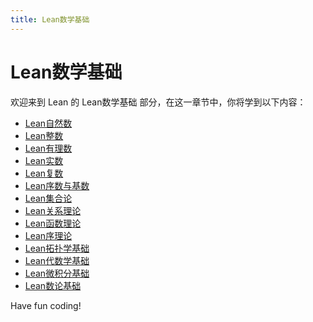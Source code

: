 ```yaml
---
title: Lean数学基础
---
```


# Lean数学基础

欢迎来到 Lean 的 Lean数学基础 部分，在这一章节中，你将学到以下内容：

- [Lean自然数](./0-lean-natural-number.mdx)
- [Lean整数](./1-lean-integer.mdx)
- [Lean有理数](./2-lean-rational-number.mdx)
- [Lean实数](./3-lean-real-number.mdx)
- [Lean复数](./4-lean.mdx)
- [Lean序数与基数](./5-lean-ordinal-and-cardinality.mdx)
- [Lean集合论](./6-lean-set-theory.mdx)
- [Lean关系理论](./7-lean-relationship-theory.mdx)
- [Lean函数理论](./8-lean-function-theory.mdx)
- [Lean序理论](./9-lean-order-theory.mdx)
- [Lean拓扑学基础](./10-lean-topology-basics.mdx)
- [Lean代数学基础](./11-lean-algebra-basics.mdx)
- [Lean微积分基础](./12-lean-calculus-basics.mdx)
- [Lean数论基础](./13-lean-number-theory-basics.mdx)

Have fun coding!